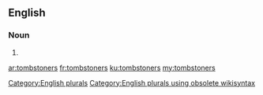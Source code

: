 ==English==

===Noun===
{{head|en}}

# {{plural of|tombstoner}}

[[Category:English plurals]][[Category:English plurals using obsolete wikisyntax]]

[[ar:tombstoners]]
[[fr:tombstoners]]
[[ku:tombstoners]]
[[my:tombstoners]]